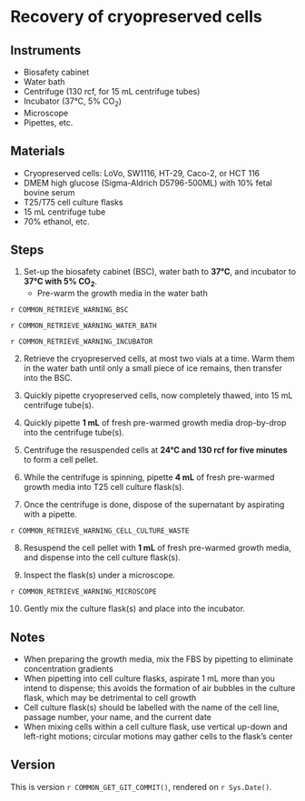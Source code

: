 # Recovery of cryopreserved cells 

## Instruments

- Biosafety cabinet
- Water bath
- Centrifuge (130 rcf, for 15 mL centrifuge tubes)
- Incubator (37°C, 5% CO~2~)
- Microscope
- Pipettes, etc.

## Materials

- Cryopreserved cells: LoVo, SW1116, HT-29, Caco-2, or HCT 116
- DMEM high glucose (Sigma-Aldrich D5796-500ML) with 10% fetal bovine serum
- T25/T75 cell culture flasks
- 15 mL centrifuge tube
- 70% ethanol, etc.

## Steps

1. Set-up the biosafety cabinet (BSC), water bath to **37°C**, and incubator to **37°C with 5% CO~2~**.
    - Pre-warm the growth media in the water bath

::: {.rmdwarning}

`r COMMON_RETRIEVE_WARNING_BSC`

`r COMMON_RETRIEVE_WARNING_WATER_BATH`

`r COMMON_RETRIEVE_WARNING_INCUBATOR`

:::

2. Retrieve the cryopreserved cells, at most two vials at a time. 
   Warm them in the water bath until only a small piece of ice remains, then transfer into the BSC.

3. Quickly pipette cryopreserved cells, now completely thawed, into 15 mL centrifuge tube(s).

4. Quickly pipette **1 mL** of fresh pre-warmed growth media drop-by-drop into the centrifuge tube(s).

5. Centrifuge the resuspended cells at **24°C and 130 rcf for five minutes** to form a cell pellet.

6. While the centrifuge is spinning, pipette **4 mL** of fresh pre-warmed growth media into T25 cell culture flask(s).

7. Once the centrifuge is done, dispose of the supernatant by aspirating with a pipette.

::: {.rmdwarning}

`r COMMON_RETRIEVE_WARNING_CELL_CULTURE_WASTE`

:::

8. Resuspend the cell pellet with **1 mL** of fresh pre-warmed growth media, and dispense into the cell culture flask(s).

9. Inspect the flask(s) under a microscope.

::: {.rmdwarning}

`r COMMON_RETRIEVE_WARNING_MICROSCOPE`

:::

10. Gently mix the culture flask(s) and place into the incubator.

## Notes

- When preparing the growth media, mix the FBS by pipetting to eliminate concentration gradients
- When pipetting into cell culture flasks, aspirate 1 mL more than you intend to dispense; this avoids the formation of air bubbles in the culture flask, which may be detrimental to cell growth
- Cell culture flask(s) should be labelled with the name of the cell line, passage number, your name, and the current date
- When mixing cells within a cell culture flask, use vertical up-down and left-right motions; circular motions may gather cells to the flask's center

## Version

This is version ``r COMMON_GET_GIT_COMMIT()``, rendered on `r Sys.Date()`.
